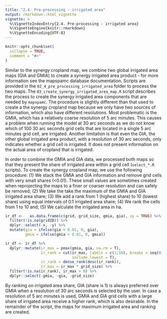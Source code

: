 ```yaml
---
title: "2.4. Pre-processing - irrigated area"
output: rmarkdown::html_vignette
vignette: >
  %\VignetteIndexEntry{2.4. Pre-processing - irrigated area}
  %\VignetteEngine{knitr::rmarkdown}
  %\VignetteEncoding{UTF-8}
---
```


```r
knitr::opts_chunk$set(
  collapse = TRUE,
  comment = "#>"
)
```

Similar to the synergy cropland map, we combine two global irrigated area maps (GIA and GMIA) to create a synergy irrigated area product - for more information see the mapspamc database documentation. Scripts are provided in the `02_4_pre_processing_irrigated_area` folder to process the two maps. The `03_create_synergy_irrigated_area_map.R` script describes the process to create the synergy irrigated area components that are needed by `mapspamc`. The procedure is slightly different than that used to create a the synergy cropland map because we only have two sources of information, which also have different resolutions. Most problematic is the GMIA, which has a relatively coarse resolution of 5 arc minutes. This causes a problem when running the model at 30 arc seconds as we do not know which of 100 30 arc seconds grid cells that are located in a single 5 arc minutes grid cell, are irrigated. Another limitation is that even the GIA, the other global irrigated area product, with a resolution of 30 arc seconds, only indicates whether a grid cell is irrigated. It does not present information on the actual area of cropland that is irrigated. 

In order to combine the GMIA and GIA data, we processed both maps so that they present the share of irrigated area within a grid cell (`select_*.R` scripts). To create the synergy cropland map, we use the following procedure: (1) We stack the GMIA and GIA information and remove grid cells with very small shares (<0.01). These small values  are sometimes created when reprojecting the maps to a finer or coarser resolution and can safely be removed; (2) We take the take the maximum of the GMIA and GIA irrigated area share; (3) We add a rank from 1 (highest share) to 10 (lowest share) using equal intervals of 0.1 irrigated area share; (4) We rank the cells from 1 to 10 and; (5) We calculate the irrigated area in ha.


```r
ir_df <-   as.data.frame(c(grid, grid_size, gmia, gia), xy = TRUE) %>%
  filter(!is.na(gridID)) %>%
  dplyr::select(-x, -y) %>%
  mutate(gia = ifelse(gia < 0.01, 0, gia),
         gmia = ifelse(gmia < 0.01, 0, gmia))

ir_df <- ir_df %>%
  dplyr::mutate(ir_max = pmax(gmia, gia, na.rm = T),
                ir_rank = cut(ir_max, labels = c(1:10), breaks = seq(0, 1, 0.1),
                              include.lowest = T),
                ir_rank = dense_rank(desc(ir_rank)),
                ir_max = ir_max * grid_size) %>%
  filter(!is.na(ir_rank), ir_max > 0) %>%
  dplyr::select(-gmia, -gia, -grid_size)
```


By ranking on irrigated area share, GIA (share is 1) is always preferred over GMIA when a resolution of 30 arc seconds
is selected by the user. In case a resolution of 5 arc minutes is used, GMIA and GIA grid cells with a large share of irrigated area receive a higher rank, which is also desirable. In the remainder of the script, the maps for maximum irrigated area and ranking are created. 
